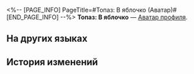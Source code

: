 <%-- [PAGE_INFO]
PageTitle=#Топаз: В яблочко (Аватар)#
[END_PAGE_INFO] --%>
{{Предмет Инфобокс
|Название    = Топаз: В яблочко
|id          = 200119
|Изображение = Аватар Топаз В яблочко.png
|Тип         = Аватар профиля
|Инвентарь   = 
|Редкость    = 5
|Эффект      = 
|Описание    = Топаз упражняется в стрельбе.
|Источник1   = [[Аватар за открытие Чести Безымянных.]]
}}
{{Описание|''«Фух, опять в яблочко. Хорошая тренировка. Надеюсь, остаток дня пройдёт так же хорошо!»''}}
'''Топаз: В яблочко''' — [[Аватар профиля]].

==На других языках==
{{На других языках
|en   = Topaz: Bullseye
|zhs  = 托帕•命中
|zht  = 托帕•命中
|ja   = トパーズ・命中
|ko   = 토파즈•명중
|es   = Topaz: En el blanco
|fr   = Topaz&nbsp;: Dans le mille
|ru   = Топаз: В яблочко
|th   = Topaz - เฉียบขาด
|vi   = Topaz - Chính Xác
|de   = Topaz: Treffer
|id   = Topaz: Tepat Sasaran
|pt   = Topaz: Belo Tiro
}}

==История изменений==
{{История изменений|3.5}}